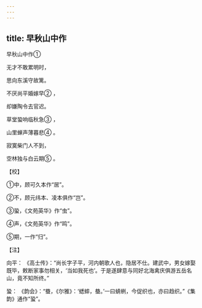 ```yaml
---
---
---
```

title: 早秋山中作
---



早秋山中作①


无才不敢累明时，

思向东溪守故篱。

不厌尚平婚嫁早② ，

却嫌陶令去官迟。

草堂蛩响临秋急③ ，

山里蝉声薄暮悲④ 。

寂寞柴门人不到，

空林独与白云期⑤ 。

【校】

①中，顾可久本作“居”。

②不，顾元纬本、凌本俱作“岂”。

③蛩，《文苑英华》作“虫”。

④声，《文苑英华》作“鸣”。

⑤期，一作“归”。

【注】

向平： 《高士传》：“尚长字子平，河内朝歌人也，隐居不仕。建武中，男女嫁娶既毕，敕断家事勿相关，‘当如我死也’。于是遂肆意与同好北海禽庆俱游五岳名山，竟不知所终。”

蛩： 《韵会》：“蛬，《尔雅》：‘蟋蟀，蛬。’一曰蜻蛚，今促织也，亦曰趋织。”《集韵》通作“蛩”。